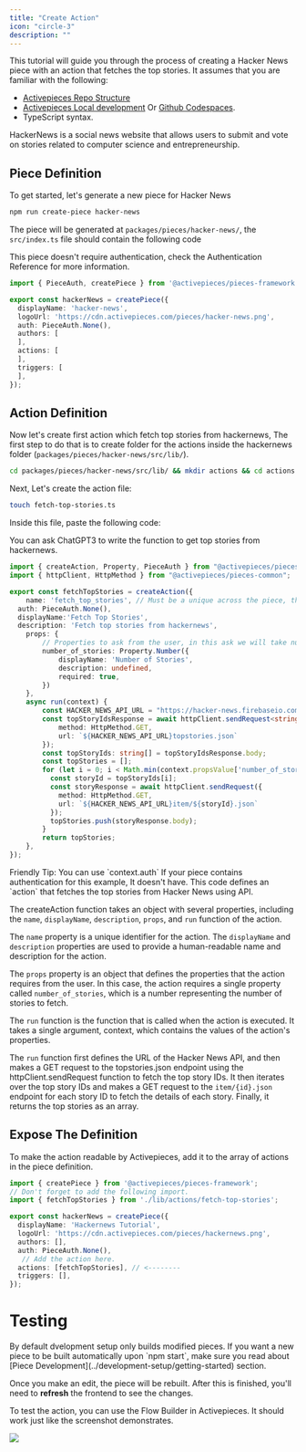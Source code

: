 ```yaml
---
title: "Create Action"
icon: "circle-3"
description: ""
---
```


This tutorial will guide you through the process of creating a Hacker News piece with an action that fetches the top stories. It assumes that you are familiar with the following:

* [Activepieces Repo Structure](../architecture/repo-structure)
* [Activepieces Local development](../development-setup/local) Or [Github Codespaces](../development-setup/codespaces).
* TypeScript syntax.

HackerNews is a social news website that allows users to submit and vote on stories related to computer science and entrepreneurship.

## Piece Definition

To get started, let's generate a new piece for Hacker News

```bash
npm run create-piece hacker-news
```

The piece will be generated at `packages/pieces/hacker-news/`,
the `src/index.ts` file should contain the following code

<Tip>
This piece doesn't require authentication, check the Authentication Reference for more information.
</Tip>

```ts
import { PieceAuth, createPiece } from '@activepieces/pieces-framework';

export const hackerNews = createPiece({
  displayName: 'hacker-news',
  logoUrl: 'https://cdn.activepieces.com/pieces/hacker-news.png',
  auth: PieceAuth.None(),
  authors: [
  ],
  actions: [
  ],
  triggers: [
  ],
});
```

## Action Definition

Now let's create first action which fetch top stories from hackernews, The first step to do that is to create folder for the actions inside the hackernews folder (`packages/pieces/hacker-news/src/lib/`).

```bash
cd packages/pieces/hacker-news/src/lib/ && mkdir actions && cd actions
```

Next, Let's create the action file:

```bash
touch fetch-top-stories.ts
```

Inside this file, paste the following code:

<Tip>
You can ask ChatGPT3 to write the function to get top stories from hackernews.
</Tip>

```typescript
import { createAction, Property, PieceAuth } from "@activepieces/pieces-framework";
import { httpClient, HttpMethod } from "@activepieces/pieces-common";

export const fetchTopStories = createAction({
	name: 'fetch_top_stories', // Must be a unique across the piece, this shouldn't be changed.
  auth: PieceAuth.None(),
  displayName:'Fetch Top Stories',
  description: 'Fetch top stories from hackernews',
	props: {
        // Properties to ask from the user, in this ask we will take number of
		number_of_stories: Property.Number({
			displayName: 'Number of Stories',
			description: undefined,
			required: true,
		})
	},
	async run(context) {
        const HACKER_NEWS_API_URL = "https://hacker-news.firebaseio.com/v0/";
        const topStoryIdsResponse = await httpClient.sendRequest<string[]>({
			method: HttpMethod.GET,
			url: `${HACKER_NEWS_API_URL}topstories.json`
		});
        const topStoryIds: string[] = topStoryIdsResponse.body;
        const topStories = [];
        for (let i = 0; i < Math.min(context.propsValue['number_of_stories'], topStoryIds.length); i++) {
          const storyId = topStoryIds[i];
          const storyResponse = await httpClient.sendRequest({
            method: HttpMethod.GET,
            url: `${HACKER_NEWS_API_URL}item/${storyId}.json`
          });
          topStories.push(storyResponse.body);
        }
		return topStories;
	},
});

```

<Tip>
Friendly Tip: You can use `context.auth` If your piece contains authentication for this example, It doesn't have.
</Tip>
This code defines an `action` that fetches the top stories from Hacker News using API.

The createAction function takes an object with several properties, including the `name`, `displayName`, `description`, `props`, and `run` function of the action.

The `name` property is a unique identifier for the action. The `displayName` and `description` properties are used to provide a human-readable name and description for the action.

The `props` property is an object that defines the properties that the action requires from the user. In this case, the action requires a single property called `number_of_stories`, which is a number representing the number of stories to fetch.

The `run` function is the function that is called when the action is executed. It takes a single argument, context, which contains the values of the action's properties.

The `run` function first defines the URL of the Hacker News API, and then makes a GET request to the topstories.json endpoint using the httpClient.sendRequest function to fetch the top story IDs. It then iterates over the top story IDs and makes a GET request to the `item/{id}.json` endpoint for each story ID to fetch the details of each story. Finally, it returns the top stories as an array.

## Expose The Definition

To make the action readable by Activepieces, add it to the array of actions in the piece definition.

```typescript
import { createPiece } from '@activepieces/pieces-framework';
// Don't forget to add the following import.
import { fetchTopStories } from './lib/actions/fetch-top-stories';

export const hackerNews = createPiece({
  displayName: 'Hackernews Tutorial',
  logoUrl: 'https://cdn.activepieces.com/pieces/hackernews.png',
  authors: [],
  auth: PieceAuth.None(),
   // Add the action here.
  actions: [fetchTopStories], // <--------
  triggers: [],
});
```

# Testing

<Tip>
By default dvelopment setup only builds modified pieces. If you want a new piece to be built automatically upon `npm start`, make sure you read about [Piece Development](../development-setup/getting-started) section.
</Tip>

Once you make an edit, the piece will be rebuilt. After this is finished, you'll need to **refresh** the frontend to see the changes.

To test the action, you can use the Flow Builder in Activepieces. It should work just like the screenshot demonstrates.

<img src="/resources/screenshots/contributing-first-connector.png" />

